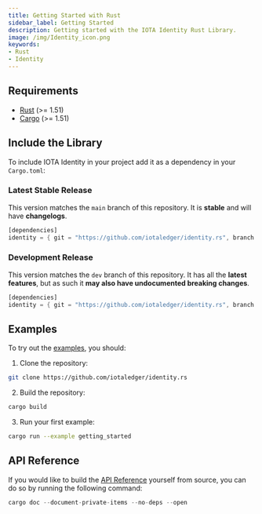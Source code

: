 ```yaml
---
title: Getting Started with Rust
sidebar_label: Getting Started
description: Getting started with the IOTA Identity Rust Library.
image: /img/Identity_icon.png
keywords:
- Rust
- Identity
---
```



<ZeroFiveDeprecation/>

## Requirements

- [Rust](https://www.rust-lang.org/) (>= 1.51)
- [Cargo](https://doc.rust-lang.org/cargo/) (>= 1.51)

## Include the Library

To include IOTA Identity in your project add it as a dependency in your `Cargo.toml`:

### Latest Stable Release

This version matches the `main` branch of this repository. It is **stable** and will have **changelogs**.

```rust
[dependencies]
identity = { git = "https://github.com/iotaledger/identity.rs", branch = "main"}
```

### Development Release

This version matches the `dev` branch of this repository. It has all the **latest features**, but as such it **may also have undocumented breaking changes**.

```rust
[dependencies]
identity = { git = "https://github.com/iotaledger/identity.rs", branch = "dev"}
```


## Examples

To try out the [examples](https://github.com/iotaledger/identity.rs/tree/main/examples), you should:

1. Clone the repository:

```bash
git clone https://github.com/iotaledger/identity.rs
```
2. Build the repository:

```bash
cargo build
```
3. Run your first example:

```bash
cargo run --example getting_started
```

## API Reference

If you would like to build the [API Reference](api_reference.md) yourself from source, you can do so by running the following command:

```rust
cargo doc --document-private-items --no-deps --open
```

